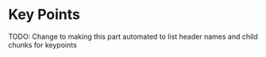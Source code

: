 # Key Points {#r-rse-keypoints}

TODO: Change to making this part automated to list header names and child chunks for keypoints

